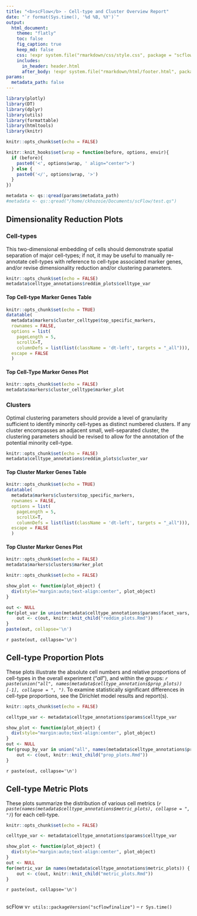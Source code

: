 ```yaml
---
title: "<b>scFlow</b> - Cell-type and Cluster Overview Report"
date: "`r format(Sys.time(), '%d %B, %Y')`"
output:
  html_document:
    theme: "flatly"
    toc: false
    fig_caption: true
    keep_md: false
    css: !expr system.file("rmarkdown/css/style.css", package = "scflowfinalize")
    includes:
      in_header: header.html
      after_body: !expr system.file("rmarkdown/html/footer.html", package = "scflowfinalize")
params:
  metadata_path: false
---
```


```r
library(plotly)
library(DT)
library(dplyr)
library(utils)
library(formattable)
library(htmltools)
library(knitr)

knitr::opts_chunk$set(echo = FALSE)

knitr::knit_hooks$set(wrap = function(before, options, envir){
  if (before){
    paste0('<', options$wrap, ' align="center">')
  } else {
    paste0('</', options$wrap, '>')
  }
})
```

```r
metadata <- qs::qread(params$metadata_path)
#metadata <- qs::qread("/home/ckhozoie/Documents/scFlow/test.qs")
```

## Dimensionality Reduction Plots
### Cell-types
This two-dimensional embedding of cells should demonstrate spatial separation of major cell-types; if not, it may be useful to manually re-annotate cell-types with reference to cell-type associated marker genes, and/or revise dimensionality reduction and/or clustering parameters.

<div class = "zoomfig">
```r
knitr::opts_chunk$set(echo = FALSE)
metadata$celltype_annotations$reddim_plots$celltype_var
```
</div>

#### Top Cell-type Marker Genes Table

<div class = "formattable">
```r
knitr::opts_chunk$set(echo = TRUE)
datatable(
  metadata$markers$cluster_celltype$top_specific_markers, 
  rownames = FALSE, 
  options = list(
    pageLength = 5, 
    scrollX=T, 
    columnDefs = list(list(className = 'dt-left', targets = "_all"))), 
  escape = FALSE 
  )
```
</div>

#### Top Cell-Type Marker Genes Plot

<div class = "plainfig">
```r
knitr::opts_chunk$set(echo = FALSE)
metadata$markers$cluster_celltype$marker_plot
```
</div>

### Clusters
Optimal clustering parameters should provide a level of granularity sufficient to identify minority cell-types as distinct numbered clusters.  If any cluster encompasses an adjacent small, well-separated cluster, the clustering parameters should be revised to allow for the annotation of the potential minority cell-type.

<div class = "zoomfig">
```r
knitr::opts_chunk$set(echo = FALSE)
metadata$celltype_annotations$reddim_plots$cluster_var
```
</div>

#### Top Cluster Marker Genes Table

<div class = "formattable">
```r
knitr::opts_chunk$set(echo = TRUE)
datatable(
  metadata$markers$clusters$top_specific_markers, 
  rownames = FALSE, 
  options = list(
    pageLength = 5, 
    scrollX=T, 
    columnDefs = list(list(className = 'dt-left', targets = "_all"))), 
  escape = FALSE 
  )
```
</div>

#### Top Cluster Marker Genes Plot
<div class = "plainfig">
```r
knitr::opts_chunk$set(echo = FALSE)
metadata$markers$clusters$marker_plot
```
</div>

```r
knitr::opts_chunk$set(echo = FALSE)

show_plot <- function(plot_object) {
  div(style="margin:auto;text-align:center", plot_object)
}

out <- NULL
for(plot_var in union(metadata$celltype_annotations$params$facet_vars, metadata$celltype_annotations$params$unique_id_var)) {
    out <- c(out, knitr::knit_child("reddim_plots.Rmd"))
}
paste(out, collapse='\n')
```

`r paste(out, collapse='\n')`

## Cell-type Proportion Plots

These plots illustrate the absolute cell numbers and relative proportions of cell-types in the overall experiment ("_all_"), and within the groups: _`r paste(union("all", names(metadata$celltype_annotations$prop_plots))[-1], collapse = ", ")`_.  To examine statistically significant differences in cell-type proportions, see the Dirichlet model results and report(s).

```r
knitr::opts_chunk$set(echo = FALSE)

celltype_var <- metadata$celltype_annotations$params$celltype_var

show_plot <- function(plot_object) {
  div(style="margin:auto;text-align:center", plot_object)
}
out <- NULL
for(group_by_var in union("all", names(metadata$celltype_annotations$prop_plots))) {
    out <- c(out, knitr::knit_child("prop_plots.Rmd"))
}
```

`r paste(out, collapse='\n')`

## Cell-type Metric Plots

These plots summarize the distribution of various cell metrics (_`r paste(names(metadata$celltype_annotations$metric_plots), collapse = ", ")`_) for each cell-type.

```r
knitr::opts_chunk$set(echo = FALSE)

celltype_var <- metadata$celltype_annotations$params$celltype_var

show_plot <- function(plot_object) {
  div(style="margin:auto;text-align:center", plot_object)
}
out <- NULL
for(metric_var in names(metadata$celltype_annotations$metric_plots)) {
    out <- c(out, knitr::knit_child("metric_plots.Rmd"))
}
```

`r paste(out, collapse='\n')`

<br>scFlow v`r utils::packageVersion("scflowfinalize")` -- `r Sys.time()`
